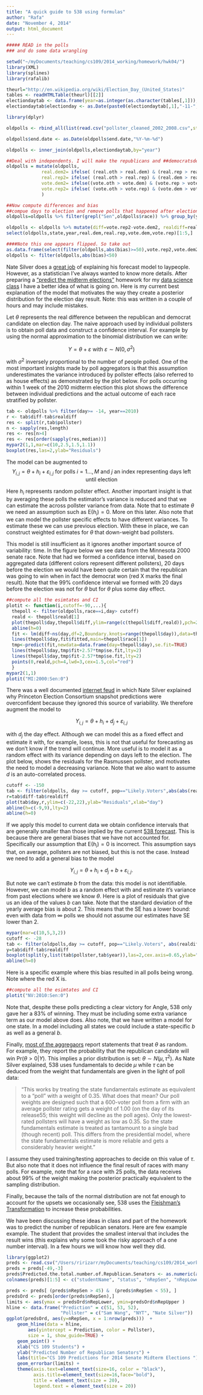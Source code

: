```yaml
---
title: "A quick guide to 538 using formulas"
author: "Rafa"
date: "November 4, 2014"
output: html_document
---
```



```r
##### READ in the polls
### and do some data wrangling

setwd("~/myDocuments/teaching/cs109/2014_working/homework/hwk04/")
library(XML)
library(splines)
library(rafalib)

theurl="http://en.wikipedia.org/wiki/Election_Day_(United_States)"
tables <- readHTMLTable(theurl)[[2]]
electiondaytab <- data.frame(year=as.integer(as.character(tables[,1])),electionday=gsub("November ","",as.character(tables[,2])))
electiondaytab$electionday <- as.Date(paste0(electiondaytab[,1],"-11-",electiondaytab[,2]),"%Y-%m-%d")

library(dplyr)

oldpolls <- rbind_all(list(read.csv("pollster_cleaned_2002_2008.csv",stringsAsFactors=FALSE),read.csv("pollster_cleaned_2010.csv",stringsAsFactors=FALSE), read.csv("pollster_cleaned_2012.csv",stringsAsFactors=FALSE)))

oldpolls$end.date <- as.Date(oldpolls$end.date,"%Y-%m-%d")

oldpolls <- inner_join(oldpolls,electiondaytab,by="year")

##Deal with independents. I will make the republicans and ##democratsdepending on who best competitor is
oldpolls = mutate(oldpolls, 
             real.dem2= ifelse( (real.oth > real.dem) & (real.rep > real.dem), real.oth, real.dem),
             real.rep2= ifelse( (real.oth > real.rep) & (real.dem > real.rep), real.oth, real.rep),
             vote.dem2= ifelse((vote.oth > vote.dem) & (vote.rep > vote.dem), vote.oth, vote.dem),
             vote.rep2= ifelse( (vote.oth > vote.rep) & (vote.dem > vote.rep), vote.oth, vote.rep)
             )

##Now compute differences and bias
##compue days to election and remove polls that happened after election (coding errors probably)
oldpolls=oldpolls %>% filter(grepl("Sen",oldpolls$race)) %>% group_by(year) %>% mutate(day = as.numeric(end.date-electionday)) %>% filter(day<=0, day>= -365) %>% group_by(year,state) %>% arrange(race,end.date) %>% ungroup 

oldpolls <- oldpolls %>% mutate(diff=vote.rep2-vote.dem2, realdiff=real.rep2-real.dem2) %>% mutate(bias=diff-realdiff)
select(oldpolls,state,year,real.dem,real.rep,vote.dem,vote.rep)[1:5,]

####Note this one appears flipped. So take out
as.data.frame(select(filter(oldpolls,abs(bias)>=50),vote.rep2,vote.dem2,real.rep2,real.dem2))
oldpolls <- filter(oldpolls,abs(bias)<50)
```


Nate Silver does a [great job](http://fivethirtyeight.com/features/how-the-fivethirtyeight-senate-forecast-model-works/) of explaining his forecast model to laypeople. However, as a statistician I've always wanted to know more details. After preparing a ["predict the midterm elections"](http://cs109.github.io/2014/pages/homework.html) homework for my 
[data science class](http://cs109.github.io/2014) I have a better idea of what is going on. Here is my current best explanation of the model that motivates the way they create a posterior distribution for the election day result. Note: this was written in a couple of hours and may include mistakes.

Let $\theta$ represents the real difference between the republican and democrat candidate on election day. The naive approach used by individual pollsters is to obtain poll data and construct a confidence interval. For example by using the normal approximation to the binomial distribution we can write:

$$Y = \theta + \varepsilon \mbox{ with } \varepsilon \sim N(0,\sigma^2)$$

with $\sigma^2$ inversely proportional to the number of people polled. One of the most important insights made by poll aggregators is that this assumption underestimates the variance introduced by pollster effects (also referred to as house effects) as demonstrated by the plot below. For polls occurring within 1 week of the 2010 midterm election  this plot shows the difference between individual predictions and the actual outcome of each race  stratified by pollster. 

```r
tab <- oldpolls %>% filter(day>= -14, year==2010)
r <- tab$diff-tab$realdiff
res <- split(r,tab$pollster)
n <- sapply(res,length)
res <- res[n>4]
res <- res[order(sapply(res,median))]
mypar2(1,1,mar=c(10,2.5,1.5,1.1))
boxplot(res,las=2,ylab="Residuals")
```

The model can be augmented to 
$$Y_{i,j} = \theta + h_i + \varepsilon_{i,j} \mbox{ for polls } i=1\dots,M \mbox{ and } j \mbox{ an index representing days left until election}$$

Here $h_i$ represents random pollster effect. Another important insight is that by averaging these polls the estimator's variance is reduced and that we can estimate the across pollster variance from data. Note that to estimate $\theta$ we need an assumption such as $\mbox{E}(h_i)=0$. More on this later. Also note that we can model the  pollster specific effects to have different variances. To estimate these we can use previous election. With these in place, we can construct weighted estimates for $\theta$ that down-weight bad pollsters. 

This model is still insufficient as it ignores another important source of variability: time. In the figure below we see data from the Minnesota 2000 senate race. Note that had we formed a confidence interval, based on aggregated data (different colors represent different pollsters), 20 days before the election we would have been quite certain that the republican was going to win when in fact the democrat won (red X marks the final result). Note that the 99% confidence interval we formed with 20 days before the election was not for $\theta$ but for $\theta$ plus some day effect. 




```r
##compute all the esimtates and CI
plotit <- function(i,cutoff=-90,...){
  thepoll <- filter(oldpolls,race==i,day> cutoff)
  reald <- thepoll$reald[1]
  plot(thepoll$day,thepoll$diff,ylim=range(c(thepoll$diff,reald)),pch=21,bg=as.fumeric(thepoll$pollster),main=thepoll$race[1],xlab="Day",ylab="Poll difference",...)
  abline(h=0)
  fit <- lm(diff~ns(day,df=2,Boundary.knots=range(thepoll$day)),data=thepoll)
  lines(thepoll$day,fit$fitted,main=thepoll$race[1]) 
  tmp<-predict(fit,newdata=data.frame(day=thepoll$day),se.fit=TRUE)
  lines(thepoll$day,tmp$fit+2.57*tmp$se.fit,lty=2)
  lines(thepoll$day,tmp$fit-2.57*tmp$se.fit,lty=2)
  points(0,reald,pch=4,lwd=3,cex=1.5,col="red")
  }
mypar2(1,1)
plotit("MI:2000:Sen:0")
```



There was a well documented [internet feud](http://talkingpointsmemo.com/dc/nate-silver-sam-wang-feud?utm_content=bufferf6a70&utm_medium=social&utm_source=twitter.com&utm_campaign=buffer) in which Nate Silver explained why Princeton Election Consortium snapshot predictions were overconfident because they ignored this source of variability. We therefore augment the model to 

$$Y_{i,j} = \theta + h_i + d_j + \varepsilon_{i,j}$$

with $d_j$ the day effect. Although we can model this as a fixed effect and estimate it with, for example, loess, this is not that useful for forecasting as we don't know if the trend will continue. More useful is to model it as a random effect with its variance depending on days left to the election. The plot below, shows the residuals for the Rasmussen pollster, and motivates the need to model a decreasing variance. Note that we also want to assume $d$ is an auto-correlated process.

```r
cutoff <- -150
tab <- filter(oldpolls, day >= cutoff, pop=="Likely.Voters",abs(abs(realdiff) <=10), pollster=="Rasmussen") 
r=tab$diff-tab$realdiff
plot(tab$day,r,ylim=c(-22,22),ylab="Residuals",xlab="day")
abline(h=c(-9,9),lty=2)
abline(h=0)
```

If we apply this model to current data we obtain confidence intervals that are generally smaller than those implied by the current [538 forecast](http://fivethirtyeight.com/interactives/senate-forecast/). This is because there are general biases that we have not accounted for. Specifically our assumption that $\mbox{E}(h_i)=0$ is incorrect. This assumption says that, on average, pollsters are not biased, but this is not the case. Instead we need to add a general bias to the model

$$Y_{i,j} = \theta + h_i + d_j + b + \varepsilon_{i,j}.$$

But note we can't estimate $b$ from the data: this model is not identifiable. However,
we can model $b$ as a random effect with and estimate it's variance from past elections where we know $\theta$. Here is a plot of residuals that give us an idea of the values $b$ can take. Note that the standard deviation of the yearly average bias is about 2. This means that the SE has a lower bound: even with data from $\infty$ polls we should not assume our estimates have SE lower than 2. 


```r
mypar(mar=c(10,5,3,2))
cutoff <- -28
tab <- filter(oldpolls,day >= cutoff, pop=="Likely.Voters", abs(realdiff)<=10, pollster%in%c("SurveyUSA","Rasmussen"))
y=tab$diff-tab$realdiff
boxplot(split(y,list(tab$pollster,tab$year)),las=2,cex.axis=0.65,ylab="Bias")
abline(h=0)
```


Here is a specific example where this bias resulted in all polls being wrong. Note where the red X is. 


```r
##compute all the esimtates and CI
plotit("NV:2010:Sen:0")
```

Note that, despite these polls predicting a clear victory for Angle, 538 only gave her a 83% of winning. They must be including some extra variance term as our model above does. Also note, that we have written a model for one state. In a model including all states we could include a state-specific $b$ as well as a general $b$.

Finally, [most of the aggregaors](http://www.nytimes.com/newsgraphics/2014/senate-model/comparisons.html) report statements that treat $\theta$ as random. For example, they report the probability that the republican candidate will win $\mbox{Pr}(\theta>0 | Y)$. This implies a prior distribution is set: $\theta \sim N(\mu,\tau^2)$. As Nate Silver explained, 538 uses fundamentals to decide $\mu$ while $\tau$ can be deduced from the weight that fundamentals are given in the light of poll data:

>"This works by treating the state fundamentals estimate as equivalent to a “poll” with a weight of 0.35. What does that mean? Our poll weights are designed such that a 600-voter poll from a firm with an average pollster rating gets a weight of 1.00 (on the day of its release55; this weight will decline as the poll ages). Only the lowest-rated pollsters will have a weight as low as 0.35. So the state fundamentals estimate is treated as tantamount to a single bad (though recent) poll. This differs from the presidential model, where the state fundamentals estimate is more reliable and gets a considerably heavier weight."

I assume they used training/testing approaches to decide on this value of $\tau$. But also note that it does not influence the final result of races with many polls. For example, 
note that for a race with 25 polls, the data receives about 99% of the weight making the posterior practically equivalent to the sampling distribution. 

Finally, because the tails of the normal distribution are not fat enough to account for the upsets we occasionally see, 538 uses the  [Fleishman’s Transformation](https://support.sas.com/publishing/authors/extras/65378_Appendix_D_Functions_for_Simulating_Data_by_Using_Fleishmans_Transformation.pdf) to increase these probabilities.

We have been discussing these ideas in class and part of the homework was to predict the number of republican senators. Here are few example example. The student that provides the smallest interval that includes the result wins (this explains why some took the risky approach of a one number interval).  In a few hours we will know how well they did.

```r
library(ggplot2)
preds <- read.csv("/Users/ririzarr/myDocuments/teaching/cs109/2014_working/homework/hwk04/studentspredict.csv")
preds = preds[-49,-3]
preds$Predicted.the.total.number.of.Republican.Senators <- as.numeric(as.character(preds$Predicted.the.total.number.of.Republican.Senators))
colnames(preds)[1:5] <- c("studentName", "status", "nRepSen", "nRepLower", "nRepUpper")

preds <- preds[ (preds$nRepSen > 45) &  (preds$nRepSen < 55), ]
predsOrd <- preds[order(preds$nRepSen),]
limits <- aes(ymax = predsOrd$nRepLower, ymin=predsOrd$nRepUpper )
hline <- data.frame("Prediction" = c(51, 53, 52), 
                    "Pollster" = c("Sam Wang", "NYT", "Nate Silver")) 
ggplot(predsOrd, aes(y=nRepSen, x = 1:nrow(preds)))  + 
    geom_hline(data = hline, 
        aes(yintercept = Prediction, color = Pollster), 
        size = 1, show_guide=TRUE) + 
    geom_point() + 
    xlab("CS 109 Students") + 
    ylab("Predicted Number of Republican Senators") + 
    labs(title="CS 109 Predictions for 2014 Senate Midterm Elections ") + 
    geom_errorbar(limits) + 
    theme(axis.text=element_text(size=16, color = "black"),
          axis.title=element_text(size=16,face="bold"), 
          title = element_text(size = 20), 
          legend.text = element_text(size = 20))
```


